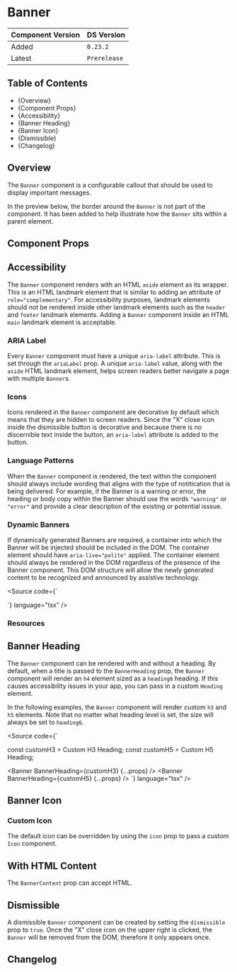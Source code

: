 

<Meta of={BannerStories} />

# Banner

| Component Version | DS Version   |
| ----------------- | ------------ |
| Added             | `0.23.2`     |
| Latest            | `Prerelease` |

## Table of Contents

- {<Link href="#overiew" target="_self">Overview</Link>}
- {<Link href="#component-props" target="_self">Component Props</Link>}
- {<Link href="#accessibility" target="_self">Accessibility</Link>}
- {<Link href="#Banner-heading" target="_self">Banner Heading</Link>}
- {<Link href="#Banner-icon" target="_self">Banner Icon</Link>}
- {<Link href="#dismissible" target="_self">Dismissible</Link>}
- {<Link href="#changelog" target="_self">Changelog</Link>}

## Overview

<Description of={BannerStories} />

The `Banner` component is a configurable callout that should be used to
display important messages.

In the preview below, the border around the `Banner` is not part of the
component. It has been added to help illustrate how the `Banner` sits
within a parent element.

## Component Props

<Canvas of={BannerStories.WithControls} />

<ArgTypes of={BannerStories.WithControls} />

## Accessibility

The `Banner` component renders with an HTML `aside` element as its
wrapper. This is an HTML landmark element that is similar to adding an attribute
of `role="complementary"`. For accessibility purposes, landmark elements should
not be rendered inside other landmark elements such as the `header` and `footer`
landmark elements. Adding a `Banner` component inside an HTML `main`
landmark element is acceptable.

### ARIA Label

Every `Banner` component must have a unique `aria-label` attribute. This
is set through the `ariaLabel` prop. A unique `aria-label` value, along with the
`aside` HTML landmark element, helps screen readers better navigate a page with
multiple `Banner`s.

### Icons

Icons rendered in the `Banner` component are decorative by default which
means that they are hidden to screen readers. Since the "X" close icon inside
the dismissible button is decorative and because there is no discernible text
inside the button, an `aria-label` attribute is added to the button.

### Language Patterns

When the `Banner` component is rendered, the text within the component
should always include wording that aligns with the type of notitication that is
being delivered. For example, if the Banner is a warning or error, the
heading or body copy within the Banner should use the words `"warning"` or
`"error"` and provide a clear description of the existing or potential isssue.

### Dynamic Banners

If dynamically generated Banners are required, a container into which the
Banner will be injected should be included in the DOM. The container
element should have `aria-live="polite"` applied. The container element should
always be rendered in the DOM regardless of the presence of the Banner
component. This DOM structure will allow the newly generated content to be
recognized and announced by assistive technology.

<Source
  code={`
<div aria-live="polite">
  <Banner {...props} />
</div>
`}
  language="tsx"
/>

### Resources

## Banner Heading

The `Banner` component can be rendered with and without a heading. By
default, when a title is passed to the `BannerHeading` prop, the
`Banner` component will render an `h4` element sized as a `heading6`
heading. If this causes accessibility issues in your app, you can pass in a
custom `Heading` element.

<Canvas of={BannerStories.BannerHeading} />

In the following examples, the `Banner` component will render custom `h3`
and `h5` elements. Note that no matter what heading level is set, the size will
always be set to `heading6`.

<Source
  code={`

const customH3 = <Heading level="h3">Custom H3 Heading</Heading>;
const customH5 = <Heading level="h5">Custom H5 Heading</Heading>;

<Banner BannerHeading={customH3} {...props} />
<Banner BannerHeading={customH5} {...props} />
`} language="tsx" />

<Canvas of={BannerStories.CustomBannerHeading} />

## Banner Icon

### Custom Icon

The default icon can be overridden by using the `icon` prop to pass a custom `Icon` component.

<Canvas of={BannerStories.CustomIcon} />

## With HTML Content

The `BannerContent` prop can accept HTML.

<Canvas of={BannerStories.HTMLContent} />

## Dismissible

A dismissible `Banner` component can be created by setting the
`dismissible` prop to `true`. Once the "X" close icon on the upper right is
clicked, the `Banner` will be removed from the DOM, therefore it only
appears once.

<Canvas of={BannerStories.Dismissible} />

## Changelog

<ComponentChangelogTable changelogData={changelogData} />
